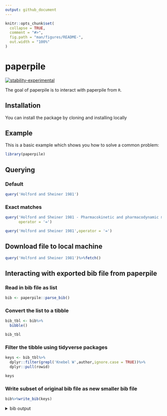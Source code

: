 ```yaml
---
output: github_document
---
```


<!-- README.md is generated from README.Rmd. Please edit that file -->

```r
knitr::opts_chunk$set(
  collapse = TRUE,
  comment = "#>",
  fig.path = "man/figures/README-",
  out.width = "100%"
)
```
# paperpile

<!-- badges: start -->
[![stability-experimental](https://img.shields.io/badge/stability-experimental-orange.svg)]()
<!-- badges: end -->

The goal of paperpile is to interact with paperpile from `R`.

## Installation

You can install the package by cloning and installing locally


## Example

This is a basic example which shows you how to solve a common problem:

```r
library(paperpile)
```

## Querying

### Default

```r
query('Holford and Sheiner 1981')
```

### Exact matches

```r
query('Holford and Sheiner 1981 - Pharmacokinetic and pharmacodynamic modeling in vivo.pdf',
      operator = '=')
```

```r
query('Holford and Sheiner 1981',operator = '=')
```

## Download file to local machine

```r
query('Holford and Sheiner 1981')%>%fetch()
```

## Interacting with exported bib file from paperpile
### Read in bib file as list

```r
bib <- paperpile::parse_bib()
```

### Convert the list to a tibble

```r
bib_tbl <- bib%>%
  bibble()

bib_tbl
```

### Filter the tibble using tidyverse packages

```r
keys <- bib_tbl%>%
  dplyr::filter(grepl('Knebel W',author,ignore.case = TRUE))%>%
  dplyr::pull(rowid)

keys

```

### Write subset of original bib file as new smaller bib file

```r
bib%>%write_bib(keys)
```

<details><summary>bib output</summary>

```r
bib%>%write_bib(keys)
```

</details>
